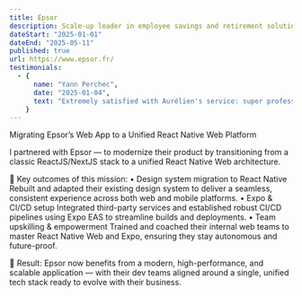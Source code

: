```yaml
---
title: Epsor
description: Scale-up leader in employee savings and retirement solutions
dateStart: "2025-01-01"
dateEnd: "2025-05-11"
published: true
url: https://www.epsor.fr/
testimonials:
  - {
      name: "Yann Perchec",
      date: "2025-01-04",
      text: "Extremely satisfied with Aurélien's service: super professional, efficient, and educational. I highly recommend Aurélien.",
    }
---
```


Migrating Epsor’s Web App to a Unified React Native Web Platform

I partnered with Epsor — to modernize their product by transitioning from a classic ReactJS/NextJS stack to a unified React Native Web architecture.

🚀 Key outcomes of this mission:
	•	Design system migration to React Native
Rebuilt and adapted their existing design system to deliver a seamless, consistent experience across both web and mobile platforms.
	•	Expo & CI/CD setup
Integrated third-party services and established robust CI/CD pipelines using Expo EAS to streamline builds and deployments.
	•	Team upskilling & empowerment
Trained and coached their internal web teams to master React Native Web and Expo, ensuring they stay autonomous and future-proof.

🎯 Result:
Epsor now benefits from a modern, high-performance, and scalable application — with their dev teams aligned around a single, unified tech stack ready to evolve with their business.